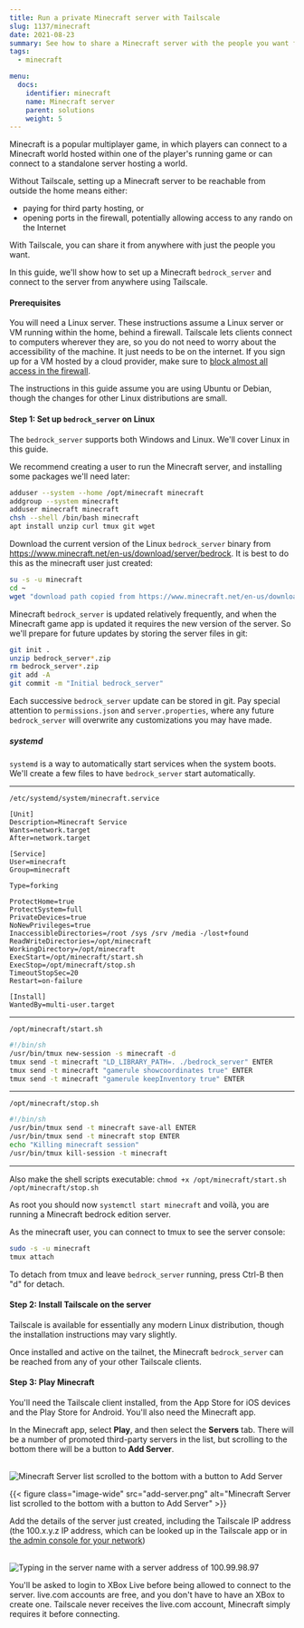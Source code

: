 ```yaml
---
title: Run a private Minecraft server with Tailscale
slug: 1137/minecraft
date: 2021-08-23
summary: See how to share a Minecraft server with the people you want from anywhere.
tags:
  - minecraft

menu:
  docs:
    identifier: minecraft
    name: Minecraft server
    parent: solutions
    weight: 5
---
```


Minecraft is a popular multiplayer game, in which players can connect to
a Minecraft world hosted within one of the player's running game or can
connect to a standalone server hosting a world.

Without Tailscale, setting up a Minecraft server to be reachable from outside
the home means either:

- paying for third party hosting, or
- opening ports in the firewall, potentially allowing access to any rando on the Internet

With Tailscale, you can share it from anywhere with just the people you want.

In this guide, we'll show how to set up a Minecraft `bedrock_server` and connect
to the server from anywhere using Tailscale.

#### Prerequisites

You will need a Linux server. These instructions assume a Linux server or VM
running within the home, behind a firewall. Tailscale lets clients connect to
computers wherever they are, so you do not need to worry about the
accessibility of the machine. It just needs to be on the internet. If you sign
up for a VM hosted by a cloud provider, make sure to
[block almost all access in the firewall](/kb/1082/firewall-ports/).

The instructions in this guide assume you are using Ubuntu or Debian, though
the changes for other Linux distributions are small.

#### Step 1: Set up `bedrock_server` on Linux

The `bedrock_server` supports both Windows and Linux. We'll cover Linux in
this guide.

We recommend creating a user to run the Minecraft server, and installing some
packages we'll need later:

```sh
adduser --system --home /opt/minecraft minecraft
addgroup --system minecraft
adduser minecraft minecraft
chsh --shell /bin/bash minecraft
apt install unzip curl tmux git wget
```

Download the current version of the Linux `bedrock_server` binary from
https://www.minecraft.net/en-us/download/server/bedrock. It is best to
do this as the minecraft user just created:

```sh
su -s -u minecraft
cd ~
wget "download path copied from https://www.minecraft.net/en-us/download/server/bedrock"
```

Minecraft `bedrock_server` is updated relatively frequently, and when the
Minecraft game app is updated it requires the new version of the server.
So we'll prepare for future updates by storing the server files in git:

```sh
git init .
unzip bedrock_server*.zip
rm bedrock_server*.zip
git add -A
git commit -m "Initial bedrock_server"
```

Each successive `bedrock_server` update can be stored in git. Pay special attention
to `permissions.json` and `server.properties`, where any future `bedrock_server`
will overwrite any customizations you may have made.

##### systemd

`systemd` is a way to automatically start services when the system boots. We'll
create a few files to have `bedrock_server` start automatically.

---

`/etc/systemd/system/minecraft.service`

```
[Unit]
Description=Minecraft Service
Wants=network.target
After=network.target

[Service]
User=minecraft
Group=minecraft

Type=forking

ProtectHome=true
ProtectSystem=full
PrivateDevices=true
NoNewPrivileges=true
InaccessibleDirectories=/root /sys /srv /media -/lost+found
ReadWriteDirectories=/opt/minecraft
WorkingDirectory=/opt/minecraft
ExecStart=/opt/minecraft/start.sh
ExecStop=/opt/minecraft/stop.sh
TimeoutStopSec=20
Restart=on-failure

[Install]
WantedBy=multi-user.target
```

---

`/opt/minecraft/start.sh`

```sh
#!/bin/sh
/usr/bin/tmux new-session -s minecraft -d
tmux send -t minecraft "LD_LIBRARY_PATH=. ./bedrock_server" ENTER
tmux send -t minecraft "gamerule showcoordinates true" ENTER
tmux send -t minecraft "gamerule keepInventory true" ENTER
```

---

`/opt/minecraft/stop.sh`

```sh
#!/bin/sh
/usr/bin/tmux send -t minecraft save-all ENTER
/usr/bin/tmux send -t minecraft stop ENTER
echo "Killing minecraft session"
/usr/bin/tmux kill-session -t minecraft
```

---

Also make the shell scripts executable: `chmod +x /opt/minecraft/start.sh /opt/minecraft/stop.sh`

As root you should now `systemctl start minecraft` and voilà, you are running
a Minecraft bedrock edition server.

As the minecraft user, you can connect to tmux to see the server console:

```sh
sudo -s -u minecraft
tmux attach
```

To detach from tmux and leave `bedrock_server` running, press Ctrl-B
then "d" for detach.

#### Step 2: Install Tailscale on the server

Tailscale is available for essentially any modern Linux distribution, though the
installation instructions may vary slightly.

<DownloadTailscale />

Once installed and active on the tailnet, the Minecraft `bedrock_server` can be
reached from any of your other Tailscale clients.

#### Step 3: Play Minecraft

You'll need the Tailscale client installed, from the App Store for iOS devices
and the Play Store for Android. You'll also need the Minecraft app.

In the Minecraft app, select **Play**, and then select the **Servers** tab. There will be a
number of promoted third-party servers in the list, but scrolling to the
bottom there will be a button to **Add Server**.

<br />
<Image
  src="/images/solutions/minecraft-bedrock/add-server.png"
  width={2160}
  height={1080}
  alt="Minecraft Server list scrolled to the bottom with a button to Add Server"
/>

{{< figure class="image-wide" src="add-server.png" alt="Minecraft Server list scrolled to the bottom with a button to Add Server" >}}

Add the details of the server just created, including the Tailscale IP address
(the 100.x.y.z IP address, which can be looked up in the Tailscale app
or in [the admin console for your
network](https://login.tailscale.com/admin/machines))

<br />
<Image
  src="/images/solutions/minecraft-bedrock/server-details.png"
  width={2160}
  height={1080}
  alt="Typing in the server name with a server address of 100.99.98.97"
/>

You'll be asked to login to XBox Live before being allowed to connect to the
server. live.com accounts are free, and you don't have to have an XBox to
create one. Tailscale never receives the live.com account, Minecraft simply
requires it before connecting.
